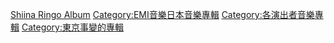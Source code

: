 {{DEFAULTSORT:Shiina Ringo}}
[[Category:椎名林檎|Shiina Ringo Album]]
[[Category:EMI音樂日本音樂專輯|Category:EMI音樂日本音樂專輯]]
[[Category:各演出者音樂專輯|Category:各演出者音樂專輯]]
[[Category:東京事變的專輯|Category:東京事變的專輯]]